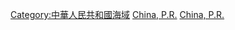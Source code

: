 [[Category:中華人民共和國海域|Category:中華人民共和國海域]]
[[Category:亞洲海峽|China, P.R.]]
[[Category:各國海峽|China, P.R.]]